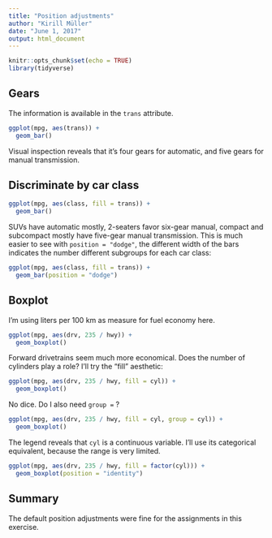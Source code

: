 ```yaml
---
title: "Position adjustments"
author: "Kirill Müller"
date: "June 1, 2017"
output: html_document
---
```


```r
knitr::opts_chunk$set(echo = TRUE)
library(tidyverse)
```

## Gears

The information is available in the `trans` attribute.

```r
ggplot(mpg, aes(trans)) +
  geom_bar()
```

Visual inspection reveals that it's four gears for automatic, and five gears for manual transmission.


## Discriminate by car class

```r
ggplot(mpg, aes(class, fill = trans)) +
  geom_bar()
```

SUVs have automatic mostly, 2-seaters favor six-gear manual, compact and subcompact mostly have five-gear manual transmission. This is much easier to see with `position = "dodge"`, the different width of the bars indicates the number different subgroups for each car class:

```r
ggplot(mpg, aes(class, fill = trans)) +
  geom_bar(position = "dodge")
```

## Boxplot

I'm using liters per 100 km as measure for fuel economy here.

```r
ggplot(mpg, aes(drv, 235 / hwy)) +
  geom_boxplot()
```

Forward drivetrains seem much more economical. Does the number of cylinders play a role? I'll try the "fill" aesthetic:

```r
ggplot(mpg, aes(drv, 235 / hwy, fill = cyl)) +
  geom_boxplot()
```

No dice. Do I also need `group =` ?

```r
ggplot(mpg, aes(drv, 235 / hwy, fill = cyl, group = cyl)) +
  geom_boxplot()
```

The legend reveals that `cyl` is a continuous variable. I'll use its categorical equivalent, because the range is very limited.

```r
ggplot(mpg, aes(drv, 235 / hwy, fill = factor(cyl))) +
  geom_boxplot(position = "identity")
```

## Summary

The default position adjustments were fine for the assignments in this exercise.
